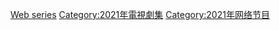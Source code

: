 {{Year by category
|m=2
|c=0
|d=2
|y=1
|cat=亮相的網路劇
|sortkey=web series
|parent=
|subcat=各年亮相的網路劇
}}

[[Category:2021年建立的网站|Web series]]
[[Category:2021年電視劇集|Category:2021年電視劇集]]
[[Category:2021年网络节目|Category:2021年网络节目]]